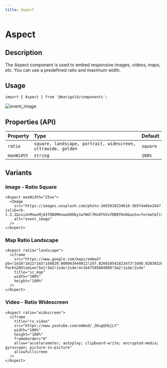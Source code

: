 ```yaml
---
title: Aspect
---
```


# Aspect

## Description

The Aspect component is used to embed responsive images, videos, maps, etc. You can use a predefined ratio and maximum width.

## Usage

```tsx onlyCode
import { Aspect } from '@marigold/components';
```

<MarigoldTheme>
  <Aspect maxWidth="25vw" ratio="portrait">
    <Image
      src="https://images.unsplash.com/photo-1603910234616-3b5f4a6be2b4?ixlib=rb-1.2.1&ixid=MnwxMjA3fDB8MHxwaG90by1wYWdlfHx8fGVufDB8fHx8&auto=format&fit=crop&w=687&q=80"
      alt="event_image"
    />
  </Aspect>
</MarigoldTheme>

## Properties (API)

| Property   | Type                                                         | Default  |
| :--------- | :----------------------------------------------------------- | :------- |
| `ratio`    | `square, landscape, portrait, widescreen, ultrawide, golden` | `square` |
| `maxWidth` | `string`                                                     | `100%`   |

## Variants

### Image - Ratio Square

```tsx
<Aspect maxWidth="25vw">
  <Image
    src="https://images.unsplash.com/photo-1603910234616-3b5f4a6be2b4?ixlib=rb-1.2.1&ixid=MnwxMjA3fDB8MHxwaG90by1wYWdlfHx8fGVufDB8fHx8&auto=format&fit=crop&w=687&q=80"
    alt="event_image"
  />
</Aspect>
```

### Map Ratio Landscape

```tsx
<Aspect ratio="landscape">
  <iframe
    src="https://www.google.com/maps/embed?pb=!1m18!1m12!1m3!1d4820.000043444012!2d7.826018541821473!3d48.020383262446884!2m3!1f0!2f0!3f0!3m2!1i1024!2i768!4f13.1!3m3!1m2!1s0x47911b1e29425703%3A0xbe342117a976e59!2sEuropa-Park%20Stadion!5e1!3m2!1sde!2sde!4v1647595604899!5m2!1sde!2sde"
    title="sc_map"
    width="100%"
    height="100%"
  />
</Aspect>
```

### Video - Ratio Widescreen

```tsx
<Aspect ratio="widescreen">
  <iframe
    title="rx_video"
    src="https://www.youtube.com/embed/_ZKugGhbjLY"
    width="100%"
    height="100%"
    frameborder="0"
    allow="accelerometer; autoplay; clipboard-write; encrypted-media; gyroscope; picture-in-picture"
    allowfullscreen
  />
</Aspect>
```
